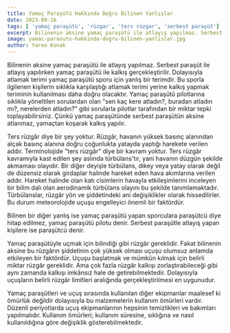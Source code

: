 ```yaml
---
title: Yamaç Paraşütü Hakkında Doğru Bilinen Yanlışlar
date: 2023-09-16
tags: [ 'yamaç paraşütü', 'rüzgar', 'ters rüzgar', 'serbest paraşüt']
excerpt: Bilinenin aksine yamaç paraşütü ile atlayış yapılmaz. Serbest paraşüt ile atlayış yapılırken yamaç paraşütü ile kalkış gerçekleştirilir
image: yamac-parasutu-hakkinda-dogru-bilinen-yanlislar.jpg
author: Yaren Konak
---
```


Bilinenin aksine yamaç paraşütü ile atlayış yapılmaz. Serbest paraşüt ile atlayış yapılırken yamaç paraşütü ile kalkış gerçekleştirilir. Dolayısıyla atlamak terimi yamaç paraşütü sporu için yanlış bir terimdir. Bu sporla ilgilenen kişilerin sıklıkla karşılaştığı atlamak terimi yerine kalkış yapmak teriminin kullanılması daha doğru olacaktır. Yamaç paraşütü pilotlarına sıklıkla yöneltilen sorulardan olan "sen kaç kere atladın?, buradan atladın mı?, nerelerden atladın?" gibi sorularla pilotlar tarafından bir miktar tepki toplayabilirsiniz. Çünkü yamaç paraşütünde serbest paraşütün aksine atlanmaz, yamaçtan koşarak kalkış yapılır.

Ters rüzgâr diye bir şey yoktur. Rüzgâr, havanın yüksek basınç alanından alçak basınç alanına doğru çoğunlukta yatayda yaptığı harekete verilen addır. Terminolojide "ters rüzgâr" diye bir kavram yoktur. Ters rüzgâr kavramıyla kast edilen şey aslında türbülans'tır, yani havanın düzgün şekilde akmaması olayıdır. Bir diğer deyişle türbülans, dikey veya yatay olarak değil de düzensiz olarak girdaplar halinde hareket eden hava akımlarına verilen addır. Hareket halinde olan katı cisimlerin havayla etkileşimlerini inceleyen bir bilim dalı olan aerodinamik türbülans olayını bu şekilde tanımlamaktadır. Türbülanslar, rüzgâr yön ve şiddetindeki ani değişiklikler olarak hissedilirler. Bu durum meteorolojide uçuşu engelleyici önemli bir faktördür.

Bilinen bir diğer yanlış ise yamaç paraşütü yapan sporculara paraşütcü diye hitap edilmez, yamaç paraşütü pilotu denir. Serbest paraşütle atlayış yapan kişilere ise paraşütcü denir.

Yamaç paraşütüyle uçmak için bilindiği gibi rüzgâr gereklidir. Fakat bilinenin aksine bu rüzgârın şiddetinin çok yüksek olması uçuşu olumsuz anlamda etkileyen bir faktördür. Uçuşu başlatmak ve mümkün kılmak için belirli miktar rüzgâr gereklidir. Ama çok fazla rüzgâr kalkışı zorlaştırabileceği gibi aynı zamanda kalkışı imkânsız hale de getirebilmektedir. Dolayısıyla uçuşların belirli rüzgâr limitleri aralığında gerçekleştirilmesi en uygunudur.

Yamaç paraşütleri ve uçuş sırasında kullanılan diğer ekipmanlar maalesef ki ömürlük değildir dolayısıyla bu malzemelerin kullanım ömürleri vardır. Düzenli periyotlarda uçuş ekipmanlarının hepsinin temizlikleri ve bakımları yapılmalıdır. Kullanım ömürleri; kullanım süresine, sıklığına ve nasıl kullanıldığına göre değişiklik gösterebilmektedir.

<CustomImage src="https://raw.githubusercontent.com/ademberk90/yamacparasutusakarya-blogposts/main/images/content/yamac-parasutu-hakkinda-dogru-bilinen-yanlislar1.png" alt="Rüzgar Çorabı" />
